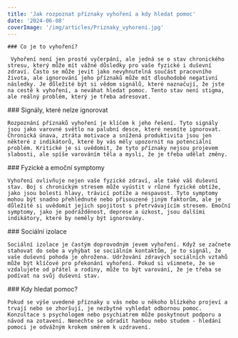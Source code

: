 ```yaml
---
title: 'Jak rozpoznat příznaky vyhoření a kdy hledat pomoc'
date: '2024-06-08'
coverImage: '/img/articles/Priznaky_vyhoreni.jpg'
---
```


<div className="main__post--content">
  <div>
   
    ### Co je to vyhoření?

     Vyhoření není jen prosté vyčerpání, ale jedná se o stav chronického stresu, který může mít vážné důsledky pro vaše fyzické i duševní zdraví. Často se může jevit jako nevyhnutelná součást pracovního života, ale ignorování jeho příznaků může mít dlouhodobé negativní následky. Je důležité být si vědom signálů, které naznačují, že jste na cestě k vyhoření, a neváhat hledat pomoc. Tento stav není stigma, ale reálný problém, který je třeba adresovat.

  </div>
  <div>
    ### Signály, které nelze ignorovat

    Rozpoznání příznaků vyhoření je klíčem k jeho řešení. Tyto signály jsou jako varovné světlo na palubní desce, které nesmíte ignorovat. Chronická únava, ztráta motivace a snížená produktivita jsou jen některé z indikátorů, které by vás měly upozornit na potenciální problém. Kritické je si uvědomit, že tyto příznaky nejsou projevem slabosti, ale spíše varováním těla a mysli, že je třeba udělat změny.

  </div>
  <div>
    ### Fyzické a emoční symptomy

    Vyhoření ovlivňuje nejen vaše fyzické zdraví, ale také váš duševní stav. Boj s chronickým stresem může vyústit v různé fyzické obtíže, jako jsou bolesti hlavy, trávicí potíže a nespavost. Tyto symptomy mohou být snadno přehlédnuté nebo přisouzené jiným faktorům, ale je důležité si uvědomit jejich spojitost s přetrvávajícím stresem. Emoční symptomy, jako je podrážděnost, deprese a úzkost, jsou dalšími indikátory, které by neměly být ignorovány.

  </div>
  <div>
    ### Sociální izolace

    Sociální izolace je častým doprovodným jevem vyhoření. Když se začnete stahovat do sebe a vyhýbat se sociálním kontaktům, je to signál, že vaše duševní pohoda je ohrožena. Udržování zdravých sociálních vztahů může být klíčové pro překonání vyhoření. Pokud si všimnete, že se vzdalujete od přátel a rodiny, může to být varování, že je třeba se podívat na svůj duševní stav.

  </div>
  <div>
    ### Kdy hledat pomoc?

    Pokud se výše uvedené příznaky u vás nebo u někoho blízkého projeví a trvají nebo se zhoršují, je nezbytné vyhledat odbornou pomoc. Konzultace s psychologem nebo psychiatrem může poskytnout podporu a návod na zotavení. Nenechte se odradit hanbou nebo studem - hledání pomoci je odvážným krokem směrem k uzdravení.

  </div>
</div>
